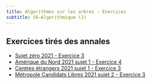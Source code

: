 ```yaml
---
title: Algorithmes sur les arbres - Exercices
subtitle: S6-Algorithmique (1)
---
```



## Exercices tirés des annales

* [Sujet zéro 2021 - Exercice 3](../annales/2021_Sujet_0.pdf){target="_blank"}
* [Amérique du Nord 2021 sujet 1 - Exercice 4](../annales/2021_AmeriqueDuNord_1.pdf){target="_blank"}
* [Centres étrangers 2021 sujet 1 - Exercice 3](../annales/2021_CentresEtrangers_1.pdf){target="_blank"}
* [Métropole Candidats Libres 2021 sujet 2 - Exercice 3](../annales/2021_Metropole_CL_2.pdf){target="_blank"}